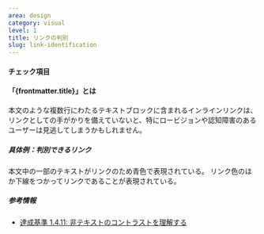 ```yaml
---
area: design
category: visual
level: 1
title: リンクの判別
slug: link-identification
---
```



#### チェック項目

<Checkpoint title="インラインリンクには下線を引いたり一貫したアイコンを添えたりしてリンクとわかるようにする" />

#### 「{frontmatter.title}」とは

本文のような複数行にわたるテキストブロックに含まれるインラインリンクは、リンクとしての手がかりを備えていないと、特にロービジョンや認知障害のあるユーザーは見逃してしまうかもしれません。

##### 具体例：判別できるリンク

<Cases>
  <Case type="bad" title="リンクを示すのに色だけを使用する">
    本文中の一部のテキストがリンクのため青色で表現されている。
  </Case>
  <Case type="good" title="リンクを示すのに色と下線を使用する">
    リンク色のほか下線をつかってリンクであることが表現されている。
  </Case>
</Cases>

##### 参考情報

- [達成基準 1.4.11: 非テキストのコントラストを理解する](https://waic.jp/translations/WCAG21/Understanding/non-text-contrast.html)

